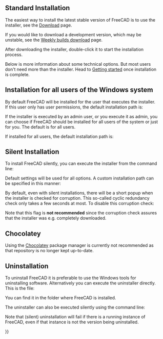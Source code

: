 <languages/>
<translate>

<!--T:38-->
{{Docnav
|[[Feature_list|Feature list]]
|[[Installing_on_Linux|Installing on Linux]]
}}

</translate>
{{TOCright}}
<translate>

== Standard Installation == <!--T:55-->

<!--T:43-->
The easiest way to install the latest stable version of FreeCAD is to use the installer, see the [[Download|Download]] page.

<!--T:5-->
If you would like to download a development version, which may be unstable, see the [https://github.com/FreeCAD/FreeCAD-Bundle/releases/tag/weekly-builds Weekly builds download] page.

<!--T:2-->
After downloading the installer, double-click it to start the installation process.

<!--T:3-->
Below is more information about some technical options. But most users don't need more than the installer. Head to [[Getting_started|Getting started]] once installation is complete.

== Installation for all users of the Windows system == <!--T:56-->

<!--T:57-->
By default FreeCAD will be installed for the user that executes the installer. If this user only has user permissions, the default installation path is:
: {{FileName|C:\Users\<username>\AppData\Local\Programs\FreeCAD X.YY}}

<!--T:58-->
If the installer is executed by an admin user, or you execute it as admin, you can choose if FreeCAD should be installed for all users of the system or just for you. The default is for all users.

<!--T:59-->
If installed for all users, the default installation path is:
: {{FileName|C:\Program Files\FreeCAD X.YY}}

== Silent Installation == <!--T:60-->

<!--T:61-->
To install FreeCAD silently, you can execute the installer from the command line:

</translate>
{{Code|lang=text|code=
FreeCAD-~.exe /S
}}<translate>

<!--T:62-->
Default settings will be used for all options. A custom installation path can be specified in this manner:

</translate>
{{Code|lang=text|code=
FreeCAD-~.exe /S /D=A path to FreeCAD with spaces
}}
<translate>

<!--T:63-->
By default, even with silent installations, there will be a short popup when the installer is checked for corruption. This so-called cyclic redundancy check only takes a few seconds at most. To disable this corruption check:

</translate>
{{Code|lang=text|code=
FreeCAD-~.exe /S /NCRC
}}
<translate>

<!--T:64-->
Note that this {{Incode|/NCRC}} flag is '''not recommended''' since the corruption check assures that the installer was e.g. completely downloaded.

== Chocolatey == <!--T:40-->

<!--T:68-->
Using the [https://chocolatey.org/install Chocolatey] package manager is currently not recommended as that repository is no longer kept up-to-date.

== Uninstallation == <!--T:22-->

<!--T:65-->
To uninstall FreeCAD it is preferable to use the Windows tools for uninstalling software. Alternatively you can execute the uninstaller directly. This is the file:
: {{FileName|Uninstall-FreeCAD.exe}}
You can find it in the folder where FreeCAD is installed.

<!--T:66-->
The uninstaller can also be executed silently using the command line:

</translate>
{{Code|lang=text|code=
Uninstall-FreeCAD.exe /S}}
<translate>

<!--T:67-->
Note that (silent) uninstallation will fail if there is a running instance of FreeCAD, even if that instance is not the version being uninstalled.


<!--T:35-->
{{Docnav
|[[Feature_list|Feature list]]
|[[Installing_on_Linux|Installing on Linux]]
}}

</translate>
{{Userdocnavi{{#translation:}}}}